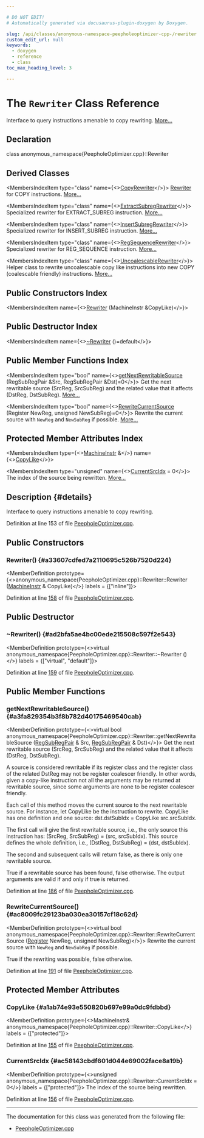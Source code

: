```yaml
---

# DO NOT EDIT!
# Automatically generated via docusaurus-plugin-doxygen by Doxygen.

slug: /api/classes/anonymous-namespace-peepholeoptimizer-cpp-/rewriter
custom_edit_url: null
keywords:
  - doxygen
  - reference
  - class
toc_max_heading_level: 3

---
```





# The `Rewriter` Class Reference

<DoxygenPage pluginConfig={pluginConfig}>

Interface to query instructions amenable to copy rewriting. <a href="#details">More...</a>

## Declaration

<CodeBlock>class anonymous_namespace{PeepholeOptimizer.cpp}::Rewriter</CodeBlock>

## Derived Classes

<MembersIndex>

<MembersIndexItem
  type="class"
  name={<><a href="/docs/api/classes/anonymous-namespace-peepholeoptimizer-cpp-/copyrewriter">CopyRewriter</a></>}>
<a href="/docs/api/classes/anonymous-namespace-peepholeoptimizer-cpp-/rewriter">Rewriter</a> for COPY instructions. <a href="/docs/api/classes/anonymous-namespace-peepholeoptimizer-cpp-/copyrewriter/#details">More...</a>
</MembersIndexItem>

<MembersIndexItem
  type="class"
  name={<><a href="/docs/api/classes/anonymous-namespace-peepholeoptimizer-cpp-/extractsubregrewriter">ExtractSubregRewriter</a></>}>
Specialized rewriter for EXTRACT&#95;SUBREG instruction. <a href="/docs/api/classes/anonymous-namespace-peepholeoptimizer-cpp-/extractsubregrewriter/#details">More...</a>
</MembersIndexItem>

<MembersIndexItem
  type="class"
  name={<><a href="/docs/api/classes/anonymous-namespace-peepholeoptimizer-cpp-/insertsubregrewriter">InsertSubregRewriter</a></>}>
Specialized rewriter for INSERT&#95;SUBREG instruction. <a href="/docs/api/classes/anonymous-namespace-peepholeoptimizer-cpp-/insertsubregrewriter/#details">More...</a>
</MembersIndexItem>

<MembersIndexItem
  type="class"
  name={<><a href="/docs/api/classes/anonymous-namespace-peepholeoptimizer-cpp-/regsequencerewriter">RegSequenceRewriter</a></>}>
Specialized rewriter for REG&#95;SEQUENCE instruction. <a href="/docs/api/classes/anonymous-namespace-peepholeoptimizer-cpp-/regsequencerewriter/#details">More...</a>
</MembersIndexItem>

<MembersIndexItem
  type="class"
  name={<><a href="/docs/api/classes/anonymous-namespace-peepholeoptimizer-cpp-/uncoalescablerewriter">UncoalescableRewriter</a></>}>
Helper class to rewrite uncoalescable copy like instructions into new COPY (coalescable friendly) instructions. <a href="/docs/api/classes/anonymous-namespace-peepholeoptimizer-cpp-/uncoalescablerewriter/#details">More...</a>
</MembersIndexItem>

</MembersIndex>

## Public Constructors Index

<MembersIndex>

<MembersIndexItem
  name={<><a href="#a33607cdfed7a2110695c526b7520d224">Rewriter</a> (MachineInstr &amp;CopyLike)</>}>
</MembersIndexItem>

</MembersIndex>

## Public Destructor Index

<MembersIndex>

<MembersIndexItem
  name={<><a href="#ad2bfa5ae4bc00ede215508c597f2e543">~Rewriter</a> ()=default</>}>
</MembersIndexItem>

</MembersIndex>

## Public Member Functions Index

<MembersIndex>

<MembersIndexItem
  type="bool"
  name={<><a href="#a3fa829354b3f8b782d40175469540cab">getNextRewritableSource</a> (RegSubRegPair &amp;Src, RegSubRegPair &amp;Dst)=0</>}>
Get the next rewritable source (SrcReg, SrcSubReg) and the related value that it affects (DstReg, DstSubReg). <a href="#a3fa829354b3f8b782d40175469540cab">More...</a>
</MembersIndexItem>

<MembersIndexItem
  type="bool"
  name={<><a href="#ac8009fc29123ba030ea30157cf18c62d">RewriteCurrentSource</a> (Register NewReg, unsigned NewSubReg)=0</>}>
Rewrite the current source with <code>NewReg</code> and <code>NewSubReg</code> if possible. <a href="#ac8009fc29123ba030ea30157cf18c62d">More...</a>
</MembersIndexItem>

</MembersIndex>

## Protected Member Attributes Index

<MembersIndex>

<MembersIndexItem
  type={<><a href="/docs/api/classes/llvm/machineinstr">MachineInstr</a> &amp;</>}
  name={<><a href="#a1ab74e93e550820b697e99a0dc9fdbbd">CopyLike</a></>}>
</MembersIndexItem>

<MembersIndexItem
  type="unsigned"
  name={<><a href="#ac58143cbdf601d044e69002face8a19b">CurrentSrcIdx</a> = 0</>}>
The index of the source being rewritten. <a href="#ac58143cbdf601d044e69002face8a19b">More...</a>
</MembersIndexItem>

</MembersIndex>

## Description {#details}

Interface to query instructions amenable to copy rewriting.

Definition at line 153 of file <a href="/docs/api/files/lib/lib/codegen/peepholeoptimizer-cpp">PeepholeOptimizer.cpp</a>.

<SectionDefinition>

## Public Constructors

### Rewriter() {#a33607cdfed7a2110695c526b7520d224}

<MemberDefinition
  prototype={<>anonymous&#95;namespace&#123;PeepholeOptimizer.cpp&#125;::Rewriter::Rewriter (<a href="/docs/api/classes/llvm/machineinstr">MachineInstr</a> &amp; CopyLike)</>}
  labels = {["inline"]}>

Definition at line <a href="/docs/api/files/lib/lib/codegen/peepholeoptimizer-cpp/#l00158">158</a> of file <a href="/docs/api/files/lib/lib/codegen/peepholeoptimizer-cpp">PeepholeOptimizer.cpp</a>.
</MemberDefinition>

</SectionDefinition>

<SectionDefinition>

## Public Destructor

### ~Rewriter() {#ad2bfa5ae4bc00ede215508c597f2e543}

<MemberDefinition
  prototype={<>virtual anonymous&#95;namespace&#123;PeepholeOptimizer.cpp&#125;::Rewriter::~Rewriter ()</>}
  labels = {["virtual", "default"]}>

Definition at line <a href="/docs/api/files/lib/lib/codegen/peepholeoptimizer-cpp/#l00159">159</a> of file <a href="/docs/api/files/lib/lib/codegen/peepholeoptimizer-cpp">PeepholeOptimizer.cpp</a>.
</MemberDefinition>

</SectionDefinition>

<SectionDefinition>

## Public Member Functions

### getNextRewritableSource() {#a3fa829354b3f8b782d40175469540cab}

<MemberDefinition
  prototype={<>virtual bool anonymous&#95;namespace&#123;PeepholeOptimizer.cpp&#125;::Rewriter::getNextRewritableSource (<a href="/docs/api/files/lib/lib/codegen/machinesink-cpp/#a16005492b382a6a76abae848b4af2b83">RegSubRegPair</a> &amp; Src, <a href="/docs/api/files/lib/lib/codegen/machinesink-cpp/#a16005492b382a6a76abae848b4af2b83">RegSubRegPair</a> &amp; Dst)</>}>
Get the next rewritable source (SrcReg, SrcSubReg) and the related value that it affects (DstReg, DstSubReg).

A source is considered rewritable if its register class and the register class of the related DstReg may not be register coalescer friendly. In other words, given a copy-like instruction not all the arguments may be returned at rewritable source, since some arguments are none to be register coalescer friendly.

Each call of this method moves the current source to the next rewritable source. For instance, let CopyLike be the instruction to rewrite. CopyLike has one definition and one source: dst.dstSubIdx = CopyLike src.srcSubIdx.

The first call will give the first rewritable source, i.e., the only source this instruction has: (SrcReg, SrcSubReg) = (src, srcSubIdx). This source defines the whole definition, i.e., (DstReg, DstSubReg) = (dst, dstSubIdx).

The second and subsequent calls will return false, as there is only one rewritable source.


<SectionUser title="Returns">
True if a rewritable source has been found, false otherwise. The output arguments are valid if and only if true is returned.
</SectionUser>

Definition at line <a href="/docs/api/files/lib/lib/codegen/peepholeoptimizer-cpp/#l00186">186</a> of file <a href="/docs/api/files/lib/lib/codegen/peepholeoptimizer-cpp">PeepholeOptimizer.cpp</a>.
</MemberDefinition>

### RewriteCurrentSource() {#ac8009fc29123ba030ea30157cf18c62d}

<MemberDefinition
  prototype={<>virtual bool anonymous&#95;namespace&#123;PeepholeOptimizer.cpp&#125;::Rewriter::RewriteCurrentSource (<a href="/docs/api/classes/llvm/register">Register</a> NewReg, unsigned NewSubReg)</>}>
Rewrite the current source with <code>NewReg</code> and <code>NewSubReg</code> if possible.

<SectionUser title="Returns">
True if the rewriting was possible, false otherwise.
</SectionUser>

Definition at line <a href="/docs/api/files/lib/lib/codegen/peepholeoptimizer-cpp/#l00191">191</a> of file <a href="/docs/api/files/lib/lib/codegen/peepholeoptimizer-cpp">PeepholeOptimizer.cpp</a>.
</MemberDefinition>

</SectionDefinition>

<SectionDefinition>

## Protected Member Attributes

### CopyLike {#a1ab74e93e550820b697e99a0dc9fdbbd}

<MemberDefinition
  prototype={<>MachineInstr&amp; anonymous&#95;namespace&#123;PeepholeOptimizer.cpp&#125;::Rewriter::CopyLike</>}
  labels = {["protected"]}>

Definition at line <a href="/docs/api/files/lib/lib/codegen/peepholeoptimizer-cpp/#l00155">155</a> of file <a href="/docs/api/files/lib/lib/codegen/peepholeoptimizer-cpp">PeepholeOptimizer.cpp</a>.
</MemberDefinition>

### CurrentSrcIdx {#ac58143cbdf601d044e69002face8a19b}

<MemberDefinition
  prototype={<>unsigned anonymous&#95;namespace&#123;PeepholeOptimizer.cpp&#125;::Rewriter::CurrentSrcIdx = 0</>}
  labels = {["protected"]}>
The index of the source being rewritten.

Definition at line <a href="/docs/api/files/lib/lib/codegen/peepholeoptimizer-cpp/#l00156">156</a> of file <a href="/docs/api/files/lib/lib/codegen/peepholeoptimizer-cpp">PeepholeOptimizer.cpp</a>.
</MemberDefinition>

</SectionDefinition>

<hr/>

The documentation for this class was generated from the following file:

<ul>
<li><a href="/docs/api/files/lib/lib/codegen/peepholeoptimizer-cpp">PeepholeOptimizer.cpp</a></li>
</ul>

</DoxygenPage>
